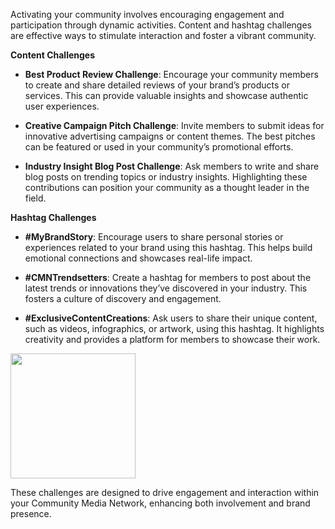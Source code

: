Activating your community involves encouraging engagement and participation through dynamic activities. Content and hashtag challenges are effective ways to stimulate interaction and foster a vibrant community.

**Content Challenges**

-   **Best Product Review Challenge**: Encourage your community members to create and share detailed reviews of your brand’s products or services. This can provide valuable insights and showcase authentic user experiences.
    
-   **Creative Campaign Pitch Challenge**: Invite members to submit ideas for innovative advertising campaigns or content themes. The best pitches can be featured or used in your community’s promotional efforts.
    
-   **Industry Insight Blog Post Challenge**: Ask members to write and share blog posts on trending topics or industry insights. Highlighting these contributions can position your community as a thought leader in the field.
    

**Hashtag Challenges**

-   **#MyBrandStory**: Encourage users to share personal stories or experiences related to your brand using this hashtag. This helps build emotional connections and showcases real-life impact.
    
-   **#CMNTrendsetters**: Create a hashtag for members to post about the latest trends or innovations they’ve discovered in your industry. This fosters a culture of discovery and engagement.
    
-   **#ExclusiveContentCreations**: Ask users to share their unique content, such as videos, infographics, or artwork, using this hashtag. It highlights creativity and provides a platform for members to showcase their work.
    
<img height="200" src="/visual-aids/retail_media/build/activate_your_community/challenge1.png" />

These challenges are designed to drive engagement and interaction within your Community Media Network, enhancing both involvement and brand presence.
